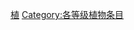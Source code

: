 {{catmore1|[[WikiProject:植物|WikiProject:植物]]}}
{{Articles by Quality|topic=植物|project=植物|format=TOC}}
{{empty category}}

[[Category:分类级条目|植]]
[[Category:各等级植物条目|Category:各等级植物条目]]